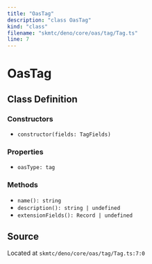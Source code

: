 ```yaml
---
title: "OasTag"
description: "class OasTag"
kind: "class"
filename: "skmtc/deno/core/oas/tag/Tag.ts"
line: 7
---
```


# OasTag

## Class Definition

### Constructors

- `constructor(fields: TagFields)`

### Properties

- `oasType: tag`

### Methods

- `name(): string`
- `description(): string | undefined`
- `extensionFields(): Record | undefined`

## Source

Located at `skmtc/deno/core/oas/tag/Tag.ts:7:0`
